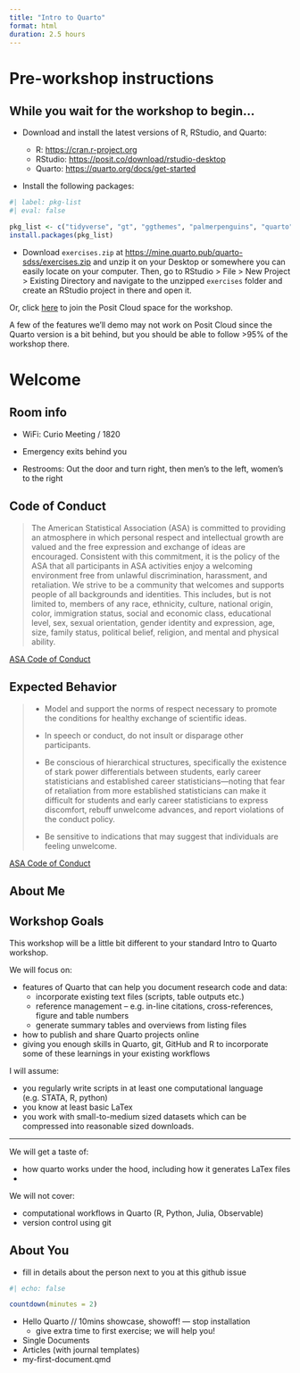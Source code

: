 ```yaml
---
title: "Intro to Quarto"
format: html
duration: 2.5 hours
---
```


# Pre-workshop instructions

## While you wait for the workshop to begin... {.smaller}

-   Download and install the latest versions of R, RStudio, and Quarto:

    -   R: <https://cran.r-project.org>
    -   RStudio: <https://posit.co/download/rstudio-desktop>
    -   Quarto: <https://quarto.org/docs/get-started>

-   Install the following packages:

```r
#| label: pkg-list
#| eval: false

pkg_list <- c("tidyverse", "gt", "ggthemes", "palmerpenguins", "quarto", "here")
install.packages(pkg_list)
```

-   Download `exercises.zip` at <https://mine.quarto.pub/quarto-sdss/exercises.zip> and unzip it on your Desktop or somewhere you can easily locate on your computer. Then, go to RStudio \> File \> New Project \> Existing Directory and navigate to the unzipped `exercises` folder and create an RStudio project in there and open it.

Or, click [here](https://posit.cloud/spaces/377666/join?access_code=kp0V37Moc2WynUu8xZc_9c-sGFuEAqfDvXdhWTEX) to join the Posit Cloud space for the workshop.

::: aside
A few of the features we'll demo may not work on Posit Cloud since the Quarto version is a bit behind, but you should be able to follow \>95% of the workshop there.
:::

# Welcome

## Room info {.smaller}

-   WiFi: Curio Meeting / 1820

-   Emergency exits behind you

-   Restrooms: Out the door and turn right, then men's to the left, women's to the right

## Code of Conduct {.smaller}

> The American Statistical Association (ASA) is committed to providing an atmosphere in which personal respect and intellectual growth are valued and the free expression and exchange of ideas are encouraged. Consistent with this commitment, it is the policy of the ASA that all participants in ASA activities enjoy a welcoming environment free from unlawful discrimination, harassment, and retaliation. We strive to be a community that welcomes and supports people of all backgrounds and identities. This includes, but is not limited to, members of any race, ethnicity, culture, national origin, color, immigration status, social and economic class, educational level, sex, sexual orientation, gender identity and expression, age, size, family status, political belief, religion, and mental and physical ability.

::: aside
[ASA Code of Conduct](https://www.amstat.org/meetings/code-of-conduct)
:::

## Expected Behavior {.smaller}

> -   Model and support the norms of respect necessary to promote the conditions for healthy exchange of scientific ideas.
>
> -   In speech or conduct, do not insult or disparage other participants.
>
> -   Be conscious of hierarchical structures, specifically the existence of stark power differentials between students, early career statisticians and established career statisticians---noting that fear of retaliation from more established statisticians can make it difficult for students and early career statisticians to express discomfort, rebuff unwelcome advances, and report violations of the conduct policy.
>
> -   Be sensitive to indications that may suggest that individuals are feeling unwelcome.

::: aside
[ASA Code of Conduct](https://www.amstat.org/meetings/code-of-conduct)
:::

## About Me

## Workshop Goals

This workshop will be a little bit different to your standard Intro to Quarto workshop.

We will focus on:

- features of Quarto that can help you document research code and data:
    - incorporate existing text files (scripts, table outputs etc.) <!-- includes -->
    - reference management -- e.g. in-line citations, cross-references, figure and table numbers <!--- citations -->
    - generate summary tables and overviews from listing files <!--- listings --->
- how to publish and share Quarto projects online
- giving you enough skills in Quarto, git, GitHub and R to incorporate some of these learnings in your existing workflows

I will assume:

- you regularly write scripts in at least one computational language (e.g. STATA, R, python)
- you know at least basic LaTex
- you work with small-to-medium sized datasets which can be compressed into reasonable sized downloads.

---

We will get a taste of:

- how quarto works under the hood, including how it generates LaTex files
- 

We will not cover:

- computational workflows in Quarto (R, Python, Julia, Observable)
- version control using git

## About You

- fill in details about the person next to you at this github issue

```r
#| echo: false

countdown(minutes = 2)
```

<!--- Live coding : LISTING PAGE --->

-   Hello Quarto // 10mins showcase, showoff! --- stop installation
    -   give extra time to first exercise; we will help you!
-   Single Documents
-   Articles (with journal templates)
-   my-first-document.qmd